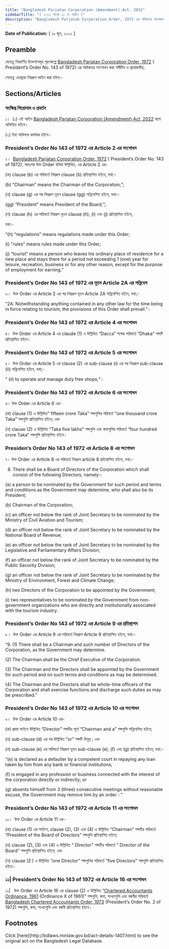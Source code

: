 ```yaml
---
title: "Bangladesh Parjatan Corporation (Amendment) Act, 2022"
sidebarTitle: "( ২০২২ সনের ১১ নং আইন )"
description: "Bangladesh Parjatan Corporation Order, 1972 এর অধিকতর সংশোধনকল্পে প্রণীত আইন"
---
```


**Date of Publication:** [ ১৯ জুন, ২০২২ ]

## Preamble

যেহেতু নিম্নবর্ণিত উদ্দেশ্যসমূহ পূরণকল্পে [Bangladesh Parjatan Corporation Order, 1972](/laws/act-421 "Bangladesh Parjatan Corporation Order, 1972 ") ( President’s Order No. 143 of 1972) এর অধিকতর সংশোধন করা সমীচীন ও প্রয়োজনীয়;

সেহেতু এতদ্দ্বারা নিম্নরূপ আইন করা হইল:-

## Sections/Articles

### সংক্ষিপ্ত শিরোনাম ও প্রবর্তন

১।  (১) এই আইন [Bangladesh Parjatan Corporation (Amendment) Act, 2022](/laws/act-1407 "Bangladesh Parjatan Corporation (Amendment) Act, 2022") নামে অভিহিত হইবে।

(২) ইহা অবিলম্বে কার্যকর হইবে।

### President’s Order No 143 of 1972 এর Article 2 এর সংশোধন

২।  [Bangladesh Parjatan Corporation Order, 1972](/laws/act-421 "Bangladesh Parjatan Corporation Order, 1972 ") ( President’s Order No. 143 of 1972), অতঃপর উক্ত Order বলিয়া উল্লিখিত, এর Article 2 এর-

(ক) clause (b) এর পরিবর্তে নিম্নরূপ clause (b) প্রতিস্থাপিত হইবে, যথা:-

(b) “Chairman” means the Chairman of the Corporation;”;

(খ) clause (g) এর পর নিম্নরূপ নূতন clause (gg) সন্নিবেশিত হইবে, যথা:-

(gg) “President” means President of the Board;”;

(গ) clause (h) এর পরিবর্তে নিম্নরূপ নূতন clause (h), (i) এবং (j) প্রতিস্থাপিত হইবে,

যথা:-

“(h) “regulations” means regulations made under this Order;

(i) "rules" means rules made under this Order;

(j) “tourist” means a person who leaves his ordinary place of residence for a new place and stays there for a period not exceeding 1 (one) year for leisure, recreation, business or for any other reason, except for the purpose of employment for earning.”

### President’s Order No 143 of 1972 এর নূতন Article 2A এর সন্নিবেশ

৩।  উক্ত Order এর Article 2 এর পর নিম্নরূপ নূতন Article 2A সন্নিবেশিত হইবে, যথা;-

“2A. Notwithstanding anything contained in any other law for the time being in force relating to tourism, the provisions of this Order shall prevail.”।

### President’s Order No 143 of 1972 এর Article 4 এর সংশোধন

৪।  উক্ত Order এর Article 4 এর claude (1) এ উল্লিখিত “Dacca” শব্দের পরিবর্তে “Dhaka” শব্দটি প্রতিস্থাপিত হইবে।

### President’s Order No 143 of 1972 এর Article 5 এর সংশোধন

৫।  উক্ত Order এর Article 5 এর clause (2) এর sub-clause (i) এর পর নিম্নরূপ sub-clause (ii) সন্নিবেশিত হইবে, যথা;-

“ (ii) to operate and manage duty free shops;”।

### President’s Order No 143 of 1972 এর Article 6 এর সংশোধন

৬। উক্ত Order এর Article 6 এর-

(ক) clause (1) এ উল্লিখিত” fifteen crore Taka” শব্দগুলির পরিবর্তে “one thousand crore Taka” শব্দগুলি প্রতিস্থাপিত হইবে; এবং

(খ) clause (2) এ উল্লিখিত “Taka five lakhs” শব্দগুলি এবং কমাগুলির পরিবর্তে “four hundred crore Taka” শব্দগুলি প্রতিস্থাপিত হইবে।

### Presiden’s Order No 143 of 1972 এর Article 8 এর সংশোধন

৭। উক্ত Order এর Article 8 এর পরিবর্তে নিম্নরূপ article 8 প্রতিস্থাপিত হইবে, যথা:-

8. There shall be a Board of Directors of the Corporation which shall consist of the following Directors, namely:-

(a) a person to be nominated by the Government for such period and terms and conditions as the Government may determine, who shall also be its President;

(b) Chairman of the Corporation;

(c) an officer not below the rank of Joint Secretary to be nominated by the Ministry of Civil Aviation and Tourism;

(d) an officer not below the rank of Joint Secretary to be nominated by the National Board of Revenue;

(e) an officer not below the rank of Joint Secretary to be nominated by the Legislative and Parliamentary Affairs Division;

(f) an officer not below the rank of Joint Secretary to be nominated by the Public Security Division;

(g) an officer not below the rank of Joint Secretary to be nominated by the Ministry of Environment, Forest and Climate Change;

(h) two Directors of the Corporation to be appointed by the Government;

(i) two representatives to be nominated by the Government from non-government organizations who are directly and institutionally associated with the tourism industry.

### President’s Order No 143 of 1972 এর Article 9 এর প্রতিস্থাপন

৮।  উক্ত Order এর Article 9 এর পরিবর্তে নিম্নরূপ Article 9 প্রতিস্থাপিত হইবে, যথা:-

“9. (1) There shall be a Chairman and such number of Directors of the Corporation, as the Government may determine.

(2) The Chairman shall be the Chief Executive of the Corporation.

(3) The Chairman and the Directors shall be appointed by the Government for such period and on such terms and conditions as may be determined.

(4) The Chairman and the Directors shall be whole-time officers of the Corporation and shall exercise functions and discharge such duties as may be prescribed.”

### President’s Order No 143 of 1972 এর Article 10 এর সংশোধন

৯।  উক্ত Order এর Article 10 এর-

(ক) প্রথম লাইনে উল্লিখিত “Director” শব্দটির পূর্বে “Chairman and a” শব্দগুলি সন্নিবেশিত হইবে;

(খ) sub-clause (d) এর পর উল্লিখিত “or” শব্দটি বিলুপ্ত ; এবং

(গ) sub-clause (e) এর পরিবর্তে নিম্নরূপ নূতন sub-clause (e), (f) এবং (g) প্রতিস্থাপিত হইবে; যথা:-

“(e) is declared as a defaulter by a competent court in repaying any loan taken by him from any bank or financial institutions;

(f) is engaged in any profession or business connected with the interest of the corporation directly or indirectly; or

(g) absents himself from 3 (three) consecutive meetings without reasonable excuse, the Government may remove him by an order.।”

### President’s Order No 143 of 1972 এর Article 11 এর সংশোধন

১০।  উক্ত Order এর Article 11 এর-

(ক) clause (1) এর শর্তাংশ, clause (2), (3) এবং (4) এ উল্লিখিত “Chairman” শব্দটির পরিবর্তে “President of the Board of Directors” শব্দগুলি প্রতিস্থাপিত হইবে;

(খ) clause (2), (3) এবং (4) এ উল্লিখিত “ Director” শব্দটির পরিবর্তে “ Director of the Board” শব্দগুলি প্রতিস্থাপিত হইবে; এবং

(গ) clause (2 ) এ উল্লিখিত “one Director” শব্দগুলির পরিবর্তে “five Directors” শব্দগুলি প্রতিস্থাপিত হইবে।

### ১১| President’s Order No 143 of 1972 এর Article 16 এর সংশোধন

১১|   উক্ত Order এর Article 16 এর clause (2) এ উল্লিখিত “[Chartered Accountants Ordinance, 1961](/laws/act-306 "Chartered Accountants Ordinance, 1961") (Ordinance X of 1961)” শব্দগুলি, কমা, সংখ্যাগুলি এবং বন্ধনীর পরিবর্তে [Bangladesh Chartered Accountants Order, 1973](/laws/act-442 "Bangladesh Chartered Accountants Order, 1973 ") (President’s Order No. 2 of 1972) শব্দগুলি, কমা, সংখ্যাগুলি এবং বন্ধনী প্রতিস্থাপিত হইবে।

## Footnotes

<Note>
  Click [here](http://bdlaws.minlaw.gov.bd/act-details-1407.html) to see the original act on the Bangladesh Legal Database.
</Note>
